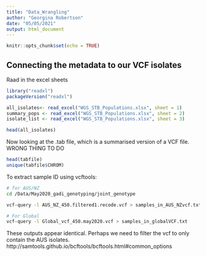 ```yaml
---
title: "Data_Wrangling"
author: "Georgina Robertson"
date: "05/05/2021"
output: html_document
---
```


```r
knitr::opts_chunk$set(echo = TRUE)
```

## Connecting the metadata to our VCF isolates

Raad in the excel sheets
```r
library("readxl")
packageVersion("readxl")
```
```r
all_isolates<- read_excel("WGS_STB_Populations.xlsx", sheet = 1)
summary_pops <- read_excel("WGS_STB_Populations.xlsx", sheet = 2)
isolate_list <- read_excel("WGS_STB_Populations.xlsx", sheet = 3)
```


```r
head(all_isolates)
```
Now looking at the .tab file, which is a summarised version of a VCF file. WRONG THING TO DO
```r
head(tabfile)
unique(tabfile$CHROM)
```
To extract sample ID using vcftools:
```bash
# for AUS/NZ
cd /Data/May2020_gadi_genotyping/joint_genotype

vcf-query -l AUS_NZ_450.filtered1.recode.vcf > samples_in_AUS_NZvcf.txt

# For Global
vcf-query -l Global_vcf_450.may2020.vcf > samples_in_globalVCF.txt
```
 These outputs appear identical.
 Perhaps we need to filter the vcf to only contain the AUS isolates.
http://samtools.github.io/bcftools/bcftools.html#common_options